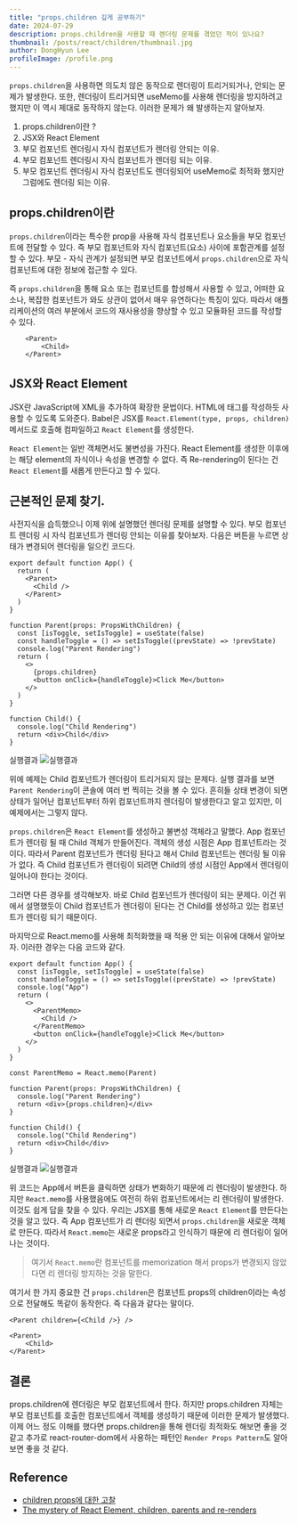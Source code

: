 ```yaml
---
title: "props.children 깊게 공부하기"
date: 2024-07-29
description: props.children을 사용할 때 렌더링 문제를 겪었던 적이 있나요?
thumbnail: /posts/react/children/thumbnail.jpg
author: DongHyun Lee
profileImage: /profile.png
---
```


`props.children`을 사용하면 의도치 않은 동작으로 렌더링이 트리거되거나, 안되는 문제가 발생한다. 또한, 렌더링이 트리거되면 useMemo를 사용해 렌더링을 방지하려고 했지만 이 역시 제대로 동작하지 않는다. 이러한 문제가 왜 발생하는지 알아보자.

1. props.children이란 ?
2. JSX와 React Element
3. 부모 컴포넌트 렌더링시 자식 컴포넌트가 렌더링 안되는 이유.
4. 부모 컴포넌트 렌더링시 자식 컴포넌트가 렌더링 되는 이유.
5. 부모 컴포넌트 렌더링시 자식 컴포넌트도 렌더링되어 useMemo로 최적화 했지만 그럼에도 렌더링 되는 이유.

## props.children이란

`props.children`이라는 특수한 prop을 사용해 자식 컴포넌트나 요소들을 부모 컴포넌트에 전달할 수 있다. 즉 부모 컴포넌트와 자식 컴포넌트(요소) 사이에 포함관계를 설정할 수 있다. 부모 - 자식 관계가 설정되면 부모 컴포넌트에서 `props.children`으로 자식 컴포넌트에 대한 정보에 접근할 수 있다.

즉 `props.children`을 통해 요소 또는 컴포넌트를 합성해서 사용할 수 있고, 어떠한 요소나, 복잡한 컴포넌트가 와도 상관이 없어서 매우 유연하다는 특징이 있다. 따라서 애플리케이션의 여러 부분에서 코드의 재사용성을 향상할 수 있고 모듈화된 코드를 작성할 수 있다.

```tsx
    <Parent>
        <Child>
    </Parent>
```

## JSX와 React Element

JSX란 JavaScript에 XML을 추가하여 확장한 문법이다. HTML에 태그를 작성하듯 사용할 수 있도록 도와준다. Babel은 JSX를 `React.Element(type, props, children)` 메서드로 호출해 컴파일하고 `React Element`를 생성한다.

`React Element`는 일반 객체면서도 불변성을 가진다. React Element를 생성한 이후에는 해당 element의 자식이나 속성을 변경할 수 없다. 즉 Re-rendering이 된다는 건 `React Element`를 새롭게 만든다고 할 수 있다.

## 근본적인 문제 찾기.

사전지식을 습득했으니 이제 위에 설명했던 렌더링 문제를 설명할 수 있다. 부모 컴포넌트 렌더링 시 자식 컴포넌트가 렌더링 안되는 이유를 찾아보자. 다음은 버튼을 누르면 상태가 변경되어 렌더링을 일으킨 코드다.

```tsx
export default function App() {
  return (
    <Parent>
      <Child />
    </Parent>
  )
}

function Parent(props: PropsWithChildren) {
  const [isToggle, setIsToggle] = useState(false)
  const handleToggle = () => setIsToggle((prevState) => !prevState)
  console.log("Parent Rendering")
  return (
    <>
      {props.children}
      <button onClick={handleToggle}>Click Me</button>
    </>
  )
}

function Child() {
  console.log("Child Rendering")
  return <div>Child</div>
}
```

실행결과
![실행결과](/posts/react/children/result.png)

위에 예제는 Child 컴포넌트가 렌더링이 트리거되지 않는 문제다. 실행 결과를 보면 `Parent Rendering`이 콘솔에 여러 번 찍히는 것을 볼 수 있다. 흔히들 상태 변경이 되면 상태가 일어난 컴포넌트부터 하위 컴포넌트까지 렌더링이 발생한다고 알고 있지만, 이 예제에서는 그렇지 않다.

`props.children`은 `React Element`를 생성하고 불변성 객체라고 말했다. App 컴포넌트가 렌더링 될 때 Child 객체가 만들어진다. 객체의 생성 시점은 App 컴포넌트라는 것이다. 따라서 Parent 컴포넌트가 렌더링 된다고 해서 Child 컴포넌트는 렌더링 될 이유가 없다. 즉 Child 컴포넌트가 렌더링이 되려면 Child의 생성 시점인 App에서 렌더링이 일어나야 한다는 것이다.

그러면 다른 경우를 생각해보자. 바로 Child 컴포넌트가 렌더링이 되는 문제다. 이건 위에서 설명했듯이 Child 컴포넌트가 렌더링이 된다는 건 Child를 생성하고 있는 컴포넌트가 렌더링 되기 때문이다.

마지막으로 React.memo를 사용해 최적화했을 때 적용 안 되는 이유에 대해서 알아보자. 이러한 경우는 다음 코드와 같다.

```tsx
export default function App() {
  const [isToggle, setIsToggle] = useState(false)
  const handleToggle = () => setIsToggle((prevState) => !prevState)
  console.log("App")
  return (
    <>
      <ParentMemo>
        <Child />
      </ParentMemo>
      <button onClick={handleToggle}>Click Me</button>
    </>
  )
}

const ParentMemo = React.memo(Parent)

function Parent(props: PropsWithChildren) {
  console.log("Parent Rendering")
  return <div>{props.children}</div>
}

function Child() {
  console.log("Child Rendering")
  return <div>Child</div>
}
```

실행결과
![실행결과](/posts/react/children/result2.png)

위 코드는 App에서 버튼을 클릭하면 상태가 변화하기 때문에 리 렌더링이 발생한다. 하지만 `React.memo`를 사용했음에도 여전히 하위 컴포넌트에서는 리 렌더링이 발생한다. 이것도 쉽게 답을 찾을 수 있다. 우리는 JSX를 통해 새로운 `React Element`를 만든다는 것을 알고 있다. 즉 App 컴포넌트가 리 렌더링 되면서 `props.children`을 새로운 객체로 만든다. 따라서 `React.memo`는 새로운 props라고 인식하기 때문에 리 렌더링이 일어나는 것이다.

> 여기서 `React.memo`란 컴포넌트를 memorization 해서 props가 변경되지 않았다면 리 렌더링 방지하는 것을 말한다.

여기서 한 가지 중요한 건 `props.children`은 컴포넌트 props의 children이라는 속성으로 전달해도 똑같이 동작한다. 즉 다음과 같다는 말이다.

```tsx
<Parent children={<Child />} />
```

```tsx
<Parent>
    <Child>
</Parent>
```

## 결론

props.children에 렌더링은 부모 컴포넌트에서 한다. 하지만 props.children 자체는 부모 컴포넌트를 호출한 컴포넌트에서 객체를 생성하기 때문에 이러한 문제가 발생했다. 이제 어느 정도 이해를 했다면 props.children을 통해 렌더링 최적화도 해보면 좋을 것 같고 추가로 react-router-dom에서 사용하는 패턴인 `Render Props Pattern`도 알아보면 좋을 것 같다.

## Reference

- [children props에 대한 고찰](https://velog.io/@2ast/React-children-prop%EC%97%90-%EB%8C%80%ED%95%9C-%EA%B3%A0%EC%B0%B0feat.-%EB%A0%8C%EB%8D%94%EB%A7%81-%EC%B5%9C%EC%A0%81%ED%99%94#reactmemo%EB%A5%BC-%EB%AC%B4%ED%9A%A8%ED%99%94%ED%95%98%EB%8A%94-children-prop)
- [The mystery of React Element, children, parents and re-renders](https://www.developerway.com/posts/react-elements-children-parents)
